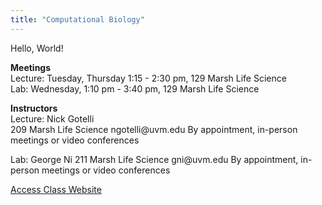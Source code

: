 ```yaml
---
title: "Computational Biology"
---
```


Hello, World!

**Meetings**   
Lecture: Tuesday, Thursday 1:15 - 2:30 pm, 129 Marsh Life Science  
Lab: Wednesday, 1:10 pm - 3:40 pm, 129 Marsh Life Science  

**Instructors**  
Lecture: Nick Gotelli  
209 Marsh Life Science
ngotelli@uvm.edu
By appointment, in-person meetings or video conferences

Lab: George Ni 211 Marsh Life Science
gni@uvm.edu
By appointment, in-person meetings or video conferences

 [Access Class Website](https://gotellilab.github.io/Bio381/)

